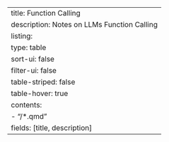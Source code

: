 ---
title: Function Calling
description: Notes on LLMs Function Calling
listing:
  type: table
  sort-ui: false
  filter-ui: false
  table-striped: false
  table-hover: true
  contents:
    - "/*.qmd"
  fields: [title, description]
---